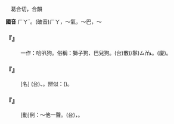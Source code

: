 
=={{ruby|哈|ㄏㄚˇ}}==

　葛合切，合韻

'''國音''' <rt>ㄏㄚˇ</rt>。(破音)<rt>ㄏㄚ</rt>，～氣{{ruby|。|ㄏㄚˋ}}，～巴{{ruby|。|ㄎㄚ}}，～

    

==='''『{{ruby|哈|ㄏㄚˇ}}{{ruby|巴|·ㄅㄚ}}{{ruby|狗|ㄍㄡˇ}}』'''===
: 一作：哈叭狗。俗稱：獅子狗、巴兒狗。(台)散(/鬖)<rt>ㄙㆰ˪</rt>{{ruby|毛|ㄇㆦ/ㄇㆭˊ}}{{ruby|狗|ㄍㄠˋ}}。(廈){{ruby|虎|ㄏㆦˋ}}{{ruby|獅|ㄙㄞ}}{{ruby|狗|ㄍㄠˋ}}。
    

==='''『{{ruby|哈|ㄏㄚˇ}}{{ruby|達|ㄉㄚˊ}}』'''===
: [名] (台){{ruby|蒙|ㆠㆲˊ}}、{{ruby|藏|ㄗㆲ˫}}{{ruby|族|ㄗㆦㆶ ͘}}{{ruby|人|ㄌㄤˊ}}{{ruby|用|ㄧㆲ˫}}{{ruby|以|ㄧˋ}}{{ruby|作|ㄗㄜ˪}}{{ruby|禮|ㄌㆤˋ}}{{ruby|物|ㆠㄨㆵ ͘}}{{ruby|丌|ㆤ}}{{ruby|一|ㄐㄧㆵ ͘}}{{ruby|種|ㄐㄧㆲˋ}}{{ruby|絲|ㄒㄧ}}{{ruby|巾|ㄍㄨㄣ/ㄍㄧㄣ}}。辨似：{{ruby|哈|ㄎㄚ}}{{ruby|喇|·ㄌㄚ}}({{ruby|呢|ㄋㄧˊ}})。
    

==='''『{{ruby|哈|ㄏㄚˇ}}』'''===
: [動]例：～他一聲。(台){{ruby|無|ㆠㄜˊ}}{{ruby|意|ㄧ˪}}{{ruby|中|ㄉㄧㆲ}}，{{ruby|大|ㄉㄨㄚ˫}}{{ruby|聲|ㄒㄧㆩ}}{{ruby|共|ㄍㄚ˫}}{{ruby|伊|ㄧ}}{{ruby|喝|ㄏㄨㄚㆷ}}{{ruby|一|ㄐㄧㆵ ͘}}{{ruby|下|·ㆤ˫}}。
    

